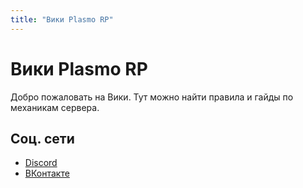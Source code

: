 ```yaml
---
title: "Вики Plasmo RP"
---
```


# Вики Plasmo RP

Добро пожаловать на Вики. Тут можно найти правила и гайды по механикам сервера.

## Соц. сети

- [Discord](https://discord.gg/xVhST4gTFm)
- [ВКонтакте](https://vk.com/plasmorp)
